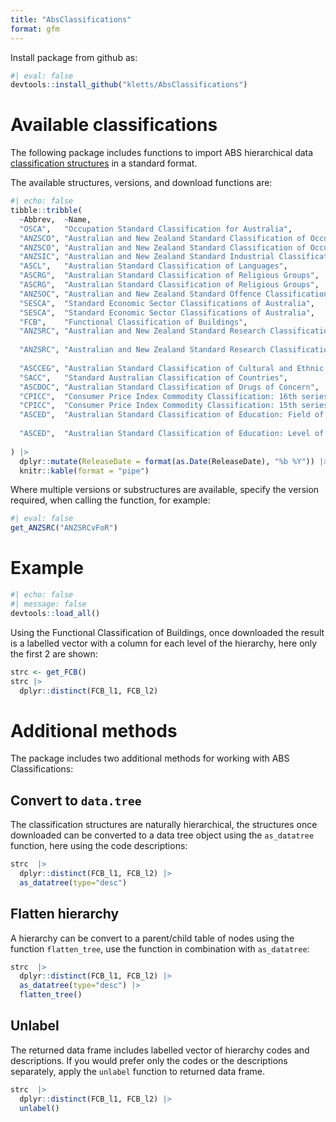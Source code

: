 ```yaml
---
title: "AbsClassifications"
format: gfm
---
```


Install package from github as: 

```r
#| eval: false
devtools::install_github("kletts/AbsClassifications")
```

# Available classifications

The following package includes functions to import ABS hierarchical data [classification structures](https://www.abs.gov.au/statistics/classifications)
in a standard format.

The available structures, versions, and download functions are:

```r
#| echo: false
tibble::tribble(
  ~Abbrev,  ~Name,                                                              ~ReleaseDate, ~Version, ~Function,
  "OSCA",   "Occupation Standard Classification for Australia",                 "2024-12-06", "",            "get_OSCA",
  "ANZSCO", "Australian and New Zealand Standard Classification of Occupation", "2022-11-22", "ANZSCOv2022", "get_ANZSCO",
  "ANZSCO", "Australian and New Zealand Standard Classification of Occupation", "2021-11-23", "ANZSCOv2021", "get_ANZSCO",
  "ANZSIC", "Australian and New Zealand Standard Industrial Classification",    "2013-06-26", "",            "get_ANZSIC",
  "ASCL",   "Australian Standard Classification of Languages",                  "2025-03-25", "",            "get_ASCL",
  "ASCRG",  "Australian Standard Classification of Religious Groups",           "2024-03-26", "ASCRGv2024",  "get_ASCRG",
  "ASCRG",  "Australian Standard Classification of Religious Groups",           "2016-07-18", "ASCRGv2016",  "get_ASCRG",
  "ANZSOC", "Australian and New Zealand Standard Offence Classification",       "2023-11-30", "",            "get_ANZSOC",
  "SESCA",  "Standard Economic Sector Classifications of Australia",            "2021-12-03", "SISCAv2021",  "get_SESCA",
  "SESCA",  "Standard Economic Sector Classifications of Australia",            "2008-03-31", "SISCAv2008",  "get_SESCA",
  "FCB",    "Functional Classification of Buildings",                           "2021-01-21", "",            "get_FCB",
  "ANZSRC", "Australian and New Zealand Standard Research Classification: Field of Research",
                                                                                "2020-06-30", "ANZSRCvFoR", "get_ANZSRC",
  "ANZSRC", "Australian and New Zealand Standard Research Classification: Socio-Economic Objectives",
                                                                                "2020-06-30", "ANZSRCvSEO", "get_ANZSRC",
  "ASCCEG", "Australian Standard Classification of Cultural and Ethnic Groups", "2019-12-18", "",           "get_ASCCEG",
  "SACC",   "Standard Australian Classification of Countries",                  "2016-06-27", "",           "get_SACC",
  "ASCDOC", "Australian Standard Classification of Drugs of Concern",           "2011-07-06", "",           "get_ASCDOC",
  "CPICC",  "Consumer Price Index Commodity Classification: 16th series",       "2011-07-04", "CPICCv16",   "get_CPICC",
  "CPICC",  "Consumer Price Index Commodity Classification: 15th series",       "2011-07-04", "CPICCv15",   "get_CPICC",
  "ASCED",  "Australian Standard Classification of Education: Field of Education",
                                                                                "2001-08-22", "ASCEDvField", "get_ASCED",
  "ASCED",  "Australian Standard Classification of Education: Level of Education",
                                                                                "2001-08-22", "ASCEDvLevel", "get_ASCED",
) |> 
  dplyr::mutate(ReleaseDate = format(as.Date(ReleaseDate), "%b %Y")) |> 
  knitr::kable(format = "pipe") 
```

Where multiple versions or substructures are available, specify the version required, when calling the function, for example: 

```r
#| eval: false
get_ANZSRC("ANZSRCvFoR")
```

# Example 

```r
#| echo: false
#| message: false
devtools::load_all()
```

Using the Functional Classification of Buildings, once downloaded the result is a labelled vector with a column for each level of the hierarchy, here only the first 2 are shown: 

```r
strc <- get_FCB()
strc |> 
  dplyr::distinct(FCB_l1, FCB_l2) 
```

# Additional methods

The package includes two additional methods for working with ABS Classifications: 

## Convert to `data.tree`

The classification structures are naturally hierarchical, the structures once downloaded can be converted to a data tree object using the `as_datatree` function, here using the code descriptions:  

```r
strc  |> 
  dplyr::distinct(FCB_l1, FCB_l2) |> 
  as_datatree(type="desc")
```

## Flatten hierarchy

A hierarchy can be convert to a parent/child table of nodes using the function `flatten_tree`, use the function in combination with `as_datatree`:

```r
strc  |> 
  dplyr::distinct(FCB_l1, FCB_l2) |> 
  as_datatree(type="desc") |> 
  flatten_tree() 
```

## Unlabel

The returned data frame includes labelled vector of hierarchy codes and descriptions. If you would prefer only the codes or the descriptions separately, apply the `unlabel` function to returned data frame. 

```r
strc  |> 
  dplyr::distinct(FCB_l1, FCB_l2) |> 
  unlabel()
```


